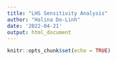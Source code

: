 ```yaml
---
title: "LHS Sensitivity Analysis"
author: "Halina Do-Linh"
date: '2022-04-21'
output: html_document
---
```


```r
knitr::opts_chunk$set(echo = TRUE)
```

# 